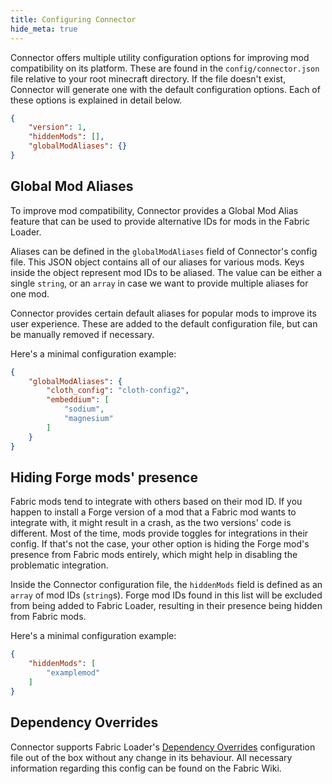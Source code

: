 ```yaml
---
title: Configuring Connector
hide_meta: true
---
```


Connector offers multiple utility configuration options for improving mod compatibility on its platform.
These are found in the `config/connector.json` file relative to your root minecraft directory. If the file doesn't exist,
Connector will generate one with the default configuration options. Each of these options is explained in detail below.

```json filename="connector.json"
{
    "version": 1,
    "hiddenMods": [],
    "globalModAliases": {}
}
```

## Global Mod Aliases

To improve mod compatibility, Connector provides a Global Mod Alias feature that can be used to provide alternative IDs
for mods in the Fabric Loader.

Aliases can be defined in the `globalModAliases` field of Connector's config file. This JSON object contains all of our aliases for various mods.
Keys inside the object represent mod IDs to be aliased. The value can be either a single `string`, or an `array` in case we want to provide
multiple aliases for one mod.

<Callout>
  Connector provides certain default aliases for popular mods to improve its user experience. These are added to the default configuration file, but
  can be manually removed if necessary.
</Callout>

Here's a minimal configuration example:
```json filename="connector.json"
{
    "globalModAliases": {
        "cloth_config": "cloth-config2",
        "embeddium": [
            "sodium",
            "magnesium"
        ]
    }
}
```

## Hiding Forge mods' presence

Fabric mods tend to integrate with others based on their mod ID. If you happen to install a Forge version of a mod that a Fabric mod wants to integrate
with, it might result in a crash, as the two versions' code is different. Most of the time, mods provide toggles for integrations in their config.
If that's not the case, your other option is hiding the Forge mod's presence from Fabric mods entirely, which might help in disabling the problematic
integration.

Inside the Connector configuration file, the `hiddenMods` field is defined as an `array` of mod IDs (`string`s).
Forge mod IDs found in this list will be excluded from being added to Fabric Loader, resulting in their presence being hidden from Fabric mods.

Here's a minimal configuration example:
```json filename="connector.json"
{
    "hiddenMods": [
        "examplemod"
    ]
}
```

## Dependency Overrides

Connector supports Fabric Loader's [Dependency Overrides](https://fabricmc.net/wiki/tutorial:dependency_overrides) configuration file
out of the box without any change in its behaviour. All necessary information regarding this config can be found on the Fabric Wiki.
